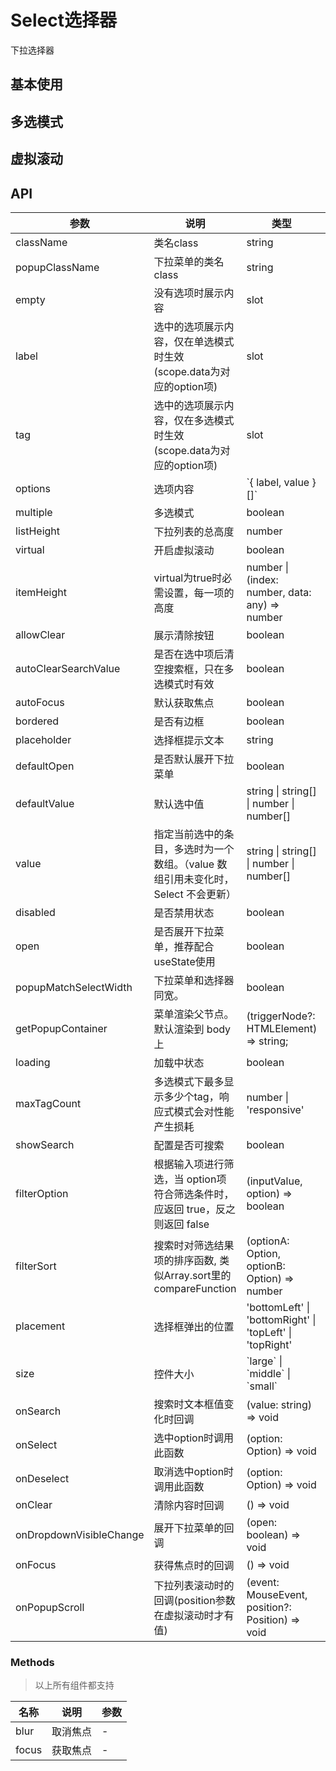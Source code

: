 

<Meta of={SelectStories}/>

# Select选择器
下拉选择器

## 基本使用
<Canvas of={SelectStories.Select}/>
<Controls of={SelectStories.Select}/>

## 多选模式
<Canvas of={SelectStories.SelectMultiple}/>
<Controls of={SelectStories.SelectMultiple}/>

## 虚拟滚动
<Canvas of={SelectStories.SelectVirtual}/>
<Controls of={SelectStories.SelectVirtual}/>

## API
<table className="api-table">
    <thead>
    <tr>
        <th>参数</th>
        <th>说明</th>
        <th>类型</th>
        <th>默认值</th>
    </tr>
    </thead>
    <tbody>
    <tr>
        <td>className</td>
        <td>类名class</td>
        <td>string</td>
        <td>-</td>
    </tr>
    <tr>
        <td>popupClassName</td>
        <td>下拉菜单的类名class</td>
        <td>string</td>
        <td>-</td>
    </tr>
    <tr>
        <td>empty</td>
        <td>没有选项时展示内容</td>
        <td>slot</td>
        <td>-</td>
    </tr>
    <tr>
        <td>label</td>
        <td>选中的选项展示内容，仅在单选模式时生效(scope.data为对应的option项)</td>
        <td>slot</td>
        <td>-</td>
    </tr>
    <tr>
        <td>tag</td>
        <td>选中的选项展示内容，仅在多选模式时生效(scope.data为对应的option项)</td>
        <td>slot</td>
        <td>-</td>
    </tr>
    <tr>
        <td>options</td>
        <td>选项内容</td>
        <td>`{ label, value }[]`</td>
        <td>-</td>
    </tr>
    <tr>
        <td>multiple</td>
        <td>多选模式</td>
        <td>boolean</td>
        <td>false</td>
    </tr>
    <tr>
        <td>listHeight</td>
        <td>下拉列表的总高度</td>
        <td>number</td>
        <td>256</td>
    </tr>
    <tr>
        <td>virtual</td>
        <td>开启虚拟滚动</td>
        <td>boolean</td>
        <td>false</td>
    </tr>
    <tr>
        <td>itemHeight</td>
        <td>virtual为true时必需设置，每一项的高度</td>
        <td>number | (index: number, data: any) => number</td>
        <td>-</td>
    </tr>
    <tr>
        <td>allowClear</td>
        <td>展示清除按钮</td>
        <td>boolean</td>
        <td>-</td>
    </tr>
    <tr>
        <td>autoClearSearchValue</td>
        <td>是否在选中项后清空搜索框，只在多选模式时有效</td>
        <td>boolean</td>
        <td>true</td>
    </tr>
    <tr>
        <td>autoFocus</td>
        <td>默认获取焦点</td>
        <td>boolean</td>
        <td>-</td>
    </tr>
    <tr>
        <td>bordered</td>
        <td>是否有边框</td>
        <td>boolean</td>
        <td>true</td>
    </tr>
    <tr>
        <td>placeholder</td>
        <td>选择框提示文本</td>
        <td>string</td>
        <td>-</td>
    </tr>
    <tr>
        <td>defaultOpen</td>
        <td>是否默认展开下拉菜单</td>
        <td>boolean</td>
        <td>-</td>
    </tr>
    <tr>
        <td>defaultValue</td>
        <td>默认选中值</td>
        <td>string | string[] | number | number[]</td>
        <td>-</td>
    </tr>
    <tr>
        <td>value</td>
        <td>指定当前选中的条目，多选时为一个数组。（value 数组引用未变化时，Select 不会更新）</td>
        <td>string | string[] | number | number[]</td>
        <td>-</td>
    </tr>
    <tr>
        <td>disabled</td>
        <td>是否禁用状态</td>
        <td>boolean</td>
        <td>false</td>
    </tr>
    <tr>
        <td>open</td>
        <td>是否展开下拉菜单，推荐配合useState使用</td>
        <td>boolean</td>
        <td>-</td>
    </tr>
    <tr>
        <td>popupMatchSelectWidth</td>
        <td>下拉菜单和选择器同宽。</td>
        <td>boolean</td>
        <td>true</td>
    </tr>
    <tr>
        <td>getPopupContainer</td>
        <td>菜单渲染父节点。默认渲染到 body 上</td>
        <td>(triggerNode?: HTMLElement) => string;</td>
        <td>() => 'body'</td>
    </tr>
    <tr>
        <td>loading</td>
        <td>加载中状态</td>
        <td>boolean</td>
        <td>false</td>
    </tr>
    <tr>
        <td>maxTagCount</td>
        <td>多选模式下最多显示多少个tag，响应式模式会对性能产生损耗</td>
        <td>number | 'responsive'</td>
        <td>-</td>
    </tr>
    <tr>
        <td>showSearch</td>
        <td>配置是否可搜索</td>
        <td>boolean</td>
        <td>false</td>
    </tr>
    <tr>
        <td>filterOption</td>
        <td>根据输入项进行筛选，当 option项 符合筛选条件时，应返回 true，反之则返回 false</td>
        <td>(inputValue, option) => boolean</td>
        <td>option.label.indexOf(inputValue) !== -1</td>
    </tr>
    <tr>
        <td>filterSort</td>
        <td>搜索时对筛选结果项的排序函数, 类似Array.sort里的 compareFunction</td>
        <td>(optionA: Option, optionB: Option) => number</td>
        <td>-</td>
    </tr>
    <tr>
        <td>placement</td>
        <td>选择框弹出的位置</td>
        <td>'bottomLeft' | 'bottomRight' | 'topLeft' | 'topRight'</td>
        <td>bottomLeft</td>
    </tr>
    <tr>
        <td>size</td>
        <td>控件大小</td>
        <td>`large` | `middle` | `small`</td>
        <td>`middle`</td>
    </tr>
    <tr>
        <td>onSearch</td>
        <td>搜索时文本框值变化时回调</td>
        <td>(value: string) => void</td>
        <td>-</td>
    </tr>
    <tr>
        <td>onSelect</td>
        <td>选中option时调用此函数</td>
        <td>(option: Option) => void</td>
        <td>-</td>
    </tr>
    <tr>
        <td>onDeselect</td>
        <td>取消选中option时调用此函数</td>
        <td>(option: Option) => void</td>
        <td>-</td>
    </tr>
    <tr>
        <td>onClear</td>
        <td>清除内容时回调</td>
        <td>() => void</td>
        <td>-</td>
    </tr>
    <tr>
        <td>onDropdownVisibleChange</td>
        <td>展开下拉菜单的回调</td>
        <td>(open: boolean) => void</td>
        <td>-</td>
    </tr>
    <tr>
        <td>onFocus</td>
        <td>获得焦点时的回调</td>
        <td>() => void</td>
        <td>-</td>
    </tr>
    <tr>
        <td>onPopupScroll</td>
        <td>下拉列表滚动时的回调(position参数在虚拟滚动时才有值)</td>
        <td>(event: MouseEvent, position?: Position) => void</td>
        <td>-</td>
    </tr>
    </tbody>
</table>

### Methods
> 以上所有组件都支持
<table className="api-table">
    <thead>
    <tr>
        <th>名称</th>
        <th>说明</th>
        <th>参数</th>
    </tr>
    </thead>
    <tbody>
    <tr>
        <td>blur</td>
        <td>取消焦点</td>
        <td>-</td>
    </tr>
    <tr>
        <td>focus</td>
        <td>获取焦点</td>
        <td>-</td>
    </tr>
    </tbody>
</table>
